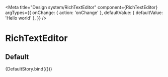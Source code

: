 
<Meta
  title="Design system/RichTextEditor"
  component={RichTextEditor}
  argTypes={{
    onChange: { action: 'onChange' },
    defaultValue: { defaultValue: 'Hello world' },
  }}
/>

# RichTextEditor

## Default


<Story name="Default">{DefaultStory.bind({})}</Story>

<ArgsTable story="Default" />
